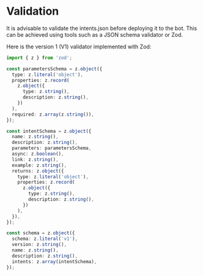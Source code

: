 # Validation

It is advisable to validate the intents.json before deploying it to the bot. This can be achieved using tools such as a JSON schema validator or Zod.

Here is the version 1 (V1) validator implemented with Zod:

```typescript
import { z } from 'zod';

const parametersSchema = z.object({
  type: z.literal('object'),
  properties: z.record(
    z.object({
      type: z.string(),
      description: z.string(),
    })
  ),
  required: z.array(z.string()),
});

const intentSchema = z.object({
  name: z.string(),
  description: z.string(),
  parameters: parametersSchema,
  async: z.boolean(),
  link: z.string(),
  example: z.string(),
  returns: z.object({
    type: z.literal('object'),
    properties: z.record(
      z.object({
        type: z.string(),
        description: z.string(),
      })
    ),
  }),
});

const schema = z.object({
  schema: z.literal('v1'),
  version: z.string(),
  name: z.string(),
  description: z.string(),
  intents: z.array(intentSchema),
});

```
